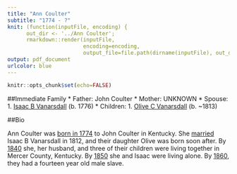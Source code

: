 ```yaml
---
title: "Ann Coulter"
subtitle: "1774 - ?"
knit: (function(inputFile, encoding) { 
      out_dir <- '../Ann Coulter';
      rmarkdown::render(inputFile,
                        encoding=encoding, 
                        output_file=file.path(dirname(inputFile), out_dir, 'Biography.PDF')) })
output: pdf_document
urlcolor: blue
---
```


```r
knitr::opts_chunk$set(echo=FALSE)
```

##Immediate Family
* Father: John Coulter
* Mother: UNKNOWN
* Spouse: 
    1. [Isaac B Vanarsdall](../Isaac B Vanarsdall/Biography.PDF) (b. 1776)
* Children:
    1. [Olive C Vanarsdall](../Olive C Vanarsdall/Biography.PDF) (b. ~1813)

##Bio

Ann Coulter was [born in 1774](../Isaac B Vanarsdall/Censuses/1850 Census.jpg) to John Coulter in Kentucky. She [married](../Isaac B Vanarsdall/Marriage Liscense.jpg) Isaac B Vanarsdall in 1812, and their daughter Olive was born soon after. By [1840](../Isaac B Vanarsdall/Censuses/Possible 1840 Census.jpg) she, her husband, and three of their children were living together in Mercer County, Kentucky. By [1850](../Isaac B Vanarsdall/Censuses/1850 Census.jpg) she and Isaac were living alone. By [1860](../Isaac B Vanarsdall/Censuses/1860 Slave Schedule.jpg), they had a fourteen year old male slave.